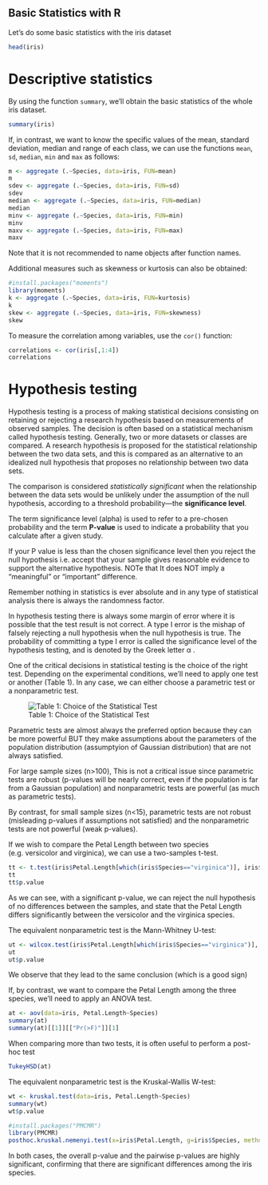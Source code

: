 Basic Statistics with R
---


Let's do some basic statistics with the iris dataset

```r
head(iris)
```


# Descriptive statistics

By using the function ```summary```, we'll obtain the basic statistics of the whole iris dataset. 

```r
summary(iris)
```

If, in contrast, we want to know the specific values of the mean, standard deviation, median and range of each class, we can use the functions ```mean```, ```sd```, ```median```, ```min``` and ```max``` as follows:


```r
m <- aggregate (.~Species, data=iris, FUN=mean)
m
sdev <- aggregate (.~Species, data=iris, FUN=sd)
sdev
median <- aggregate (.~Species, data=iris, FUN=median)
median
minv <- aggregate (.~Species, data=iris, FUN=min)
minv
maxv <- aggregate (.~Species, data=iris, FUN=max)
maxv
```

Note that it is not recommended to name objects after function names. 


Additional measures such as skewness or kurtosis can also be obtained:

```r
#install.packages("moments")
library(moments)
k <- aggregate (.~Species, data=iris, FUN=kurtosis)
k
skew <- aggregate (.~Species, data=iris, FUN=skewness)
skew
```

To measure the correlation among variables, use the ```cor()``` function:


```r
correlations <- cor(iris[,1:4])
correlations
```


# Hypothesis testing
Hypothesis testing is a process of making statistical decisions consisting on retaining or rejecting a research hypothesis based on measurements of observed samples. The decision is often based on a statistical mechanism called hypothesis testing. 
Generally, two or more datasets or classes are compared. A research hypothesis is proposed for the statistical relationship between the two data sets, and this is compared as an alternative to an idealized null hypothesis that proposes no relationship between two data sets.

The comparison is considered *statistically significant* when the relationship between the data sets would be unlikely under the assumption of the null hypothesis, according to a threshold probability—the **significance level**. 

The term significance level (alpha) is used to refer to a pre-chosen probability and the term **P-value** is used to indicate a probability that you calculate after a given study.

If your P value is less than the chosen significance level then you reject the null hypothesis i.e. accept that your sample gives reasonable evidence to support the alternative hypothesis. NOTe that It does NOT imply a "meaningful" or "important" difference.


Remember nothing in statistics is ever absolute and in any type of statistical analysis there is always the randomness factor. 

In hypothesis testing there is always some margin of error where it is possible that the test result is not correct. A type I error is the mishap of falsely rejecting a null hypothesis when the null hypothesis is true. The probability of committing a type I error is called the significance level of the hypothesis testing, and is denoted by the Greek letter α .


One of the critical decisions in statistical testing is the choice of the right test. 
Depending on the experimental conditions, we'll need to apply one test or another (Table 1). In any case, we can either choose a parametric test or a nonparametric test. 

![Table 1: Choice of the Statistical Test](/Users/hb493/Desktop/github/Rbasics/Slide72.jpg) 


Parametric tests are almost always the preferred option because they can be more powerful BUT they make assumptions about the parameters of the population distribution (assumptyion of Gaussian distribution) that are not always satisfied.

For large sample sizes (n>100), This is not a critical issue since parametric tests are robust (p-values will be nearly correct, even if the population is far from a Gaussian population) and nonparametric tests are powerful (as much as parametric tests).

By contrast, for small sample sizes (n<15), parametric tests are not robust (misleading p-values if assumptions not satisfied) and the nonparametric tests are not powerful (weak p-values).

If we wish to compare the Petal Length between two species (e.g. versicolor and virginica), we can use a two-samples t-test. 

```r
tt <- t.test(iris$Petal.Length[which(iris$Species=="virginica")], iris$Petal.Length[which(iris$Species=="versicolor")])
tt
tt$p.value

```

As we can see, with a significant p-value, we can reject the null hypothesis of no differences between the samples, and state that the Petal Length differs significantly between the versicolor and the virginica species. 

The equivalent nonparametric test is the Mann-Whitney U-test:

```r
ut <- wilcox.test(iris$Petal.Length[which(iris$Species=="virginica")], iris$Petal.Length[which(iris$Species=="versicolor")])
ut
ut$p.value

```

We observe that they lead to the same conclusion (which is a good sign)


If, by contrast, we want to compare the Petal Length among the three species, we'll need to apply an ANOVA test.

```r
at <- aov(data=iris, Petal.Length~Species)
summary(at)
summary(at)[[1]][["Pr(>F)"]][1]
```

When comparing more than two tests, it is often useful to perform a post-hoc test

```r
TukeyHSD(at)
```

The equivalent nonparametric test is the Kruskal-Wallis W-test:

```r
wt <- kruskal.test(data=iris, Petal.Length~Species)
summary(wt)
wt$p.value
```

```r
#install.packages("PMCMR")
library(PMCMR)
posthoc.kruskal.nemenyi.test(x=iris$Petal.Length, g=iris$Species, method="Tukey")
```

In both cases, the overall p-value and the pairwise p-values are highly significant, confirming that there are significant differences among the iris species. 










